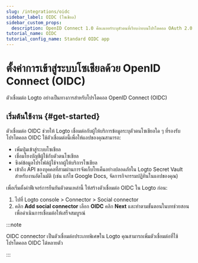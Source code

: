 ```yaml
---
slug: /integrations/oidc
sidebar_label: OIDC (โซเชียล)
sidebar_custom_props:
  description: OpenID Connect 1.0 คือเลเยอร์ระบุตัวตนที่เรียบง่ายบนโปรโตคอล OAuth 2.0
tutorial_name: OIDC
tutorial_config_name: Standard OIDC app
---
```




# ตั้งค่าการเข้าสู่ระบบโซเชียลด้วย OpenID Connect (OIDC)

ตัวเชื่อมต่อ Logto อย่างเป็นทางการสำหรับโปรโตคอล OpenID Connect (OIDC)

<GuideTip />

## เริ่มต้นใช้งาน \{#get-started}

ตัวเชื่อมต่อ OIDC ช่วยให้ Logto เชื่อมต่อกับผู้ให้บริการข้อมูลระบุตัวตนโซเชียลใด ๆ ที่รองรับโปรโตคอล OIDC ใช้ตัวเชื่อมต่อนี้เพื่อให้แอปของคุณสามารถ:

- เพิ่มปุ่มเข้าสู่ระบบโซเชียล
- เชื่อมโยงบัญชีผู้ใช้กับตัวตนโซเชียล
- ซิงค์ข้อมูลโปรไฟล์ผู้ใช้จากผู้ให้บริการโซเชียล
- เข้าถึง API ของบุคคลที่สามผ่านการจัดเก็บโทเค็นอย่างปลอดภัยใน Logto Secret Vault สำหรับงานอัตโนมัติ (เช่น แก้ไข Google Docs, จัดการกิจกรรมปฏิทินในแอปของคุณ)

เพื่อเริ่มตั้งค่าฟีเจอร์การยืนยันตัวตนเหล่านี้ ให้สร้างตัวเชื่อมต่อ OIDC ใน Logto ก่อน:

1. ไปที่ <CloudLink to="/connectors/social">Logto console > Connector > Social connector</CloudLink>
2. คลิก **Add social connector** เลือก **OIDC** คลิก **Next** และทำตามขั้นตอนในบทช่วยสอนเพื่อดำเนินการเชื่อมต่อให้เสร็จสมบูรณ์

:::note

OIDC connector เป็นตัวเชื่อมต่อประเภทพิเศษใน Logto คุณสามารถเพิ่มตัวเชื่อมต่อที่ใช้โปรโตคอล OIDC ได้หลายตัว

:::

<Integration />
